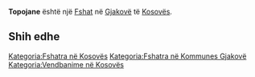 {{Fshat në Kosovës
 | Emri                = Topojane
| srp_N_name = Topojane
| srp_N_FULL_NAME_RO = Topojane
| srp_N_FULL_NAME_ND_RO = Topojane
| srp_N_SORT_NAME_RG = TOPOJANE
| srp_N_FULL_NAME_RG = Topojane
| srp_N_FULL_NAME_ND_RG = Topojane
| std_V_name = Topojan
| std_V_FULL_NAME_RO = Topojan
| std_V_FULL_NAME_ND_RO = Topojan
| std_V_SORT_NAME_RG = TOPOJAN
| std_V_FULL_NAME_RG = Topojan
| std_V_FULL_NAME_ND_RG = Topojan

 | Emri (Rasa dhanore) = 
 | Figura              = 
 | Shteti              = Kosovo
 | Komuna              = Gjakovë
 | Kodi postar         = 
 | Sipërfaqja          = 

 | Popullsia           = 

 | Regj. i popullsisë  = 
 | Dend. e popullsisë  = 
 | Faqja zyrtare       = 
 <!--- Koordinatat ----> 
 | Gjerësia            = 42.32
 | Gjatësia            = 21.180833
 | Lartësia            = 
}}
'''Topojane''' është një [[Fshat]] në [[Gjakovë]] të [[Kosovës]].

<!-- == Gjeografia == -->
<!-- == Historia == -->
<!-- == Demografia == -->
== Shih edhe ==
{{Komuna Gjakovë}}
{{Kosovo-Administrata-Cung}}

[[Kategoria:Fshatra në Kosovës]]
[[Kategoria:Fshatra në Kommunes Gjakovë]]
[[Kategoria:Vendbanime në Kosovës]]
